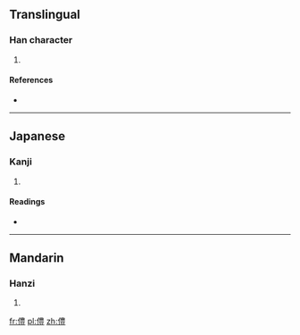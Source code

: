 ==Translingual==

===Han character===
{{Han char|rn=9|rad=人|as=13|sn=15|four=|canj=人廿田廿 (OTWT)}}

# {{defn|Han|sort=人13}}

====References====
* {{Han ref|kx=0118.160|dkj=01168|hdz=10225.030|uh=50FC|ud=20732}}

----

==Japanese==

===Kanji===
{{ja-kanji|grade=|rs=人13}}

# {{defn|lang=ja|sort=人13}}

====Readings====
* {{ja-readings|on=[[ほう]] (hō)|kun=}}

----

==Mandarin==

===Hanzi===
{{cmn-hanzi|pin=[[fēng]] ([[feng1]])|wg=feng<sup>1</sup>}}

# {{defn|lang=cmn|sort=人13}}

[[fr:僼]]
[[pl:僼]]
[[zh:僼]]